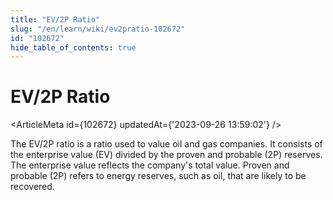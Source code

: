 ```yaml
---
title: "EV/2P Ratio"
slug: "/en/learn/wiki/ev2pratio-102672"
id: "102672"
hide_table_of_contents: true
---
```



# EV/2P Ratio

<ArticleMeta id={102672} updatedAt={'2023-09-26 13:59:02'} />
<div className='border-solid border-b border-t-0 my-4 border-[var(--ifm-color-gray-300)]' />

The EV/2P ratio is a ratio used to value oil and gas companies. It consists of the enterprise value (EV) divided by the proven and probable (2P) reserves. The enterprise value reflects the company's total value. Proven and probable (2P) refers to energy reserves, such as oil, that are likely to be recovered.
